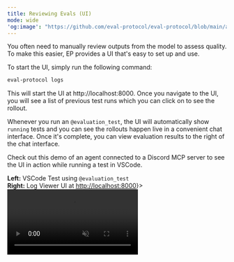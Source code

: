 ```yaml
---
title: Reviewing Evals (UI)
mode: wide
'og:image': "https://github.com/eval-protocol/eval-protocol/blob/main/assets/ui.png?raw=true"
---
```


<meta name="og:image" content="https://github.com/eval-protocol/eval-protocol/blob/main/assets/ui.png?raw=true" />

You often need to manually review outputs from the model to assess quality. To
make this easier, EP provides a UI that's easy to set up and use.

To start the UI, simply run the following command:

```bash
eval-protocol logs
```

This will start the UI at http://localhost:8000. Once you navigate to the UI,
you will see a list of previous test runs which you can click on to see the rollout.

Whenever you run an `@evaluation_test`, the UI will automatically show `running`
tests and you can see the rollouts happen live in a convenient chat interface.
Once it's complete, you can view evaluation results to the right of the chat
interface.


Check out this demo of an agent connected to a Discord MCP server to see the UI
in action while running a test in VSCode.

<Frame caption={<span><b>Left:</b> VSCode Test using <code>@evaluation_test</code><br/><b>Right:</b> Log Viewer UI at <a href="http://localhost:8000">http://localhost:8000</a></span>}>
<video
  autoPlay
  muted
  loop
  controls
  playsInline
  className="w-full aspect-video rounded-xl"
  src="https://storage.googleapis.com/fireworks-public/eval-protocol/videos/log-viewer.webm"
></video>
</Frame>